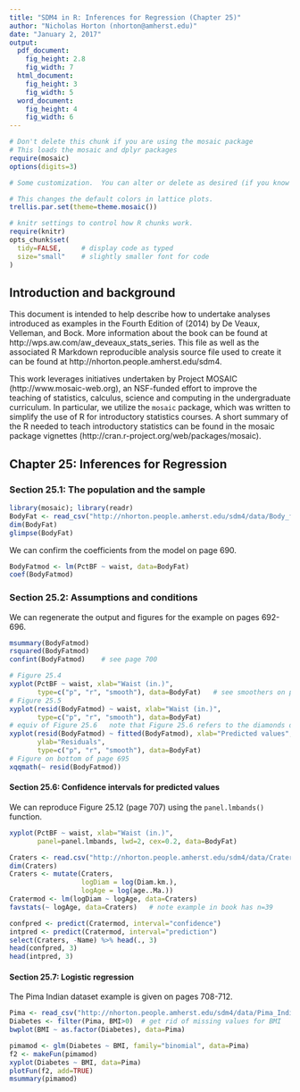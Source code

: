 ```yaml
---
title: "SDM4 in R: Inferences for Regression (Chapter 25)"
author: "Nicholas Horton (nhorton@amherst.edu)"
date: "January 2, 2017"
output: 
  pdf_document:
    fig_height: 2.8
    fig_width: 7
  html_document:
    fig_height: 3
    fig_width: 5
  word_document:
    fig_height: 4
    fig_width: 6
---
```



```r
# Don't delete this chunk if you are using the mosaic package
# This loads the mosaic and dplyr packages
require(mosaic)
options(digits=3)
```

```r
# Some customization.  You can alter or delete as desired (if you know what you are doing).

# This changes the default colors in lattice plots.
trellis.par.set(theme=theme.mosaic())  

# knitr settings to control how R chunks work.
require(knitr)
opts_chunk$set(
  tidy=FALSE,     # display code as typed
  size="small"    # slightly smaller font for code
)
```

## Introduction and background 

This document is intended to help describe how to undertake analyses introduced 
as examples in the Fourth Edition of \emph{Stats: Data and Models} (2014) by De Veaux, Velleman, and Bock.
More information about the book can be found at http://wps.aw.com/aw_deveaux_stats_series.  This
file as well as the associated R Markdown reproducible analysis source file used to create it can be found at http://nhorton.people.amherst.edu/sdm4.

This work leverages initiatives undertaken by Project MOSAIC (http://www.mosaic-web.org), an NSF-funded effort to improve the teaching of statistics, calculus, science and computing in the undergraduate curriculum. In particular, we utilize the `mosaic` package, which was written to simplify the use of R for introductory statistics courses. A short summary of the R needed to teach introductory statistics can be found in the mosaic package vignettes (http://cran.r-project.org/web/packages/mosaic).

## Chapter 25: Inferences for Regression

### Section 25.1: The population and the sample

```r
library(mosaic); library(readr)
BodyFat <- read_csv("http://nhorton.people.amherst.edu/sdm4/data/Body_fat_complete.csv")
dim(BodyFat)
glimpse(BodyFat)
```

We can confirm the coefficients from the model on page 690.
```r
BodyFatmod <- lm(PctBF ~ waist, data=BodyFat)
coef(BodyFatmod)
```

### Section 25.2: Assumptions and conditions

We can regenerate the output and figures for the example on pages 692-696.

```r
msummary(BodyFatmod)
rsquared(BodyFatmod)
confint(BodyFatmod)    # see page 700
```

```r
# Figure 25.4 
xyplot(PctBF ~ waist, xlab="Waist (in.)", 
       type=c("p", "r", "smooth"), data=BodyFat)   # see smoothers on p.92-93
# Figure 25.5
xyplot(resid(BodyFatmod) ~ waist, xlab="Waist (in.)", 
       type=c("p", "r", "smooth"), data=BodyFat)   
# equiv of Figure 25.6   note that Figure 25.6 refers to the diamonds dataset
xyplot(resid(BodyFatmod) ~ fitted(BodyFatmod), xlab="Predicted values", 
       ylab="Residuals",
       type=c("p", "r", "smooth"), data=BodyFat)
# Figure on bottom of page 695
xqqmath(~ resid(BodyFatmod))
```


#### Section 25.6: Confidence intervals for predicted values

We can reproduce Figure 25.12 (page 707) using the `panel.lmbands()` function.

```r
xyplot(PctBF ~ waist, xlab="Waist (in.)", 
       panel=panel.lmbands, lwd=2, cex=0.2, data=BodyFat)
```

```r
Craters <- read.csv("http://nhorton.people.amherst.edu/sdm4/data/Craters.csv")
dim(Craters)
Craters <- mutate(Craters,
                  logDiam = log(Diam.km.),
                  logAge = log(age..Ma.))
Cratermod <- lm(logDiam ~ logAge, data=Craters)
favstats(~ logAge, data=Craters)   # note example in book has n=39
```

```r
confpred <- predict(Cratermod, interval="confidence")
intpred <- predict(Cratermod, interval="prediction")
select(Craters, -Name) %>% head(., 3)
head(confpred, 3)
head(intpred, 3)
```

#### Section 25.7: Logistic regression

The Pima Indian dataset example is given on pages 708-712.
```r
Pima <- read_csv("http://nhorton.people.amherst.edu/sdm4/data/Pima_Indians_Diabetes.csv")
Diabetes <- filter(Pima, BMI>0)  # get rid of missing values for BMI
bwplot(BMI ~ as.factor(Diabetes), data=Pima)
```

```r
pimamod <- glm(Diabetes ~ BMI, family="binomial", data=Pima)
f2 <- makeFun(pimamod)
xyplot(Diabetes ~ BMI, data=Pima)
plotFun(f2, add=TRUE)
msummary(pimamod)
```
